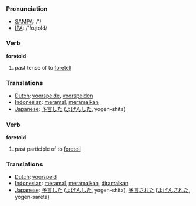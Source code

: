 === Pronunciation ===
*[[w:SAMPA|SAMPA]]: /'/
*[[w:IPA|IPA]]: /'foɻtɒld/

=== Verb ===

'''foretold'''

# past tense of to [[foretell]]

=== Translations ===
*[[Dutch]]: [[voorspelde]], [[voorspelden]]
*[[Indonesian]]: [[ramal|meramal]], [[ramal|meramalkan]]
*[[Japanese]]: [[予言]]した ([[よげん]]した, yogen-shita)

=== Verb ===

'''foretold'''

# past participle of to [[foretell]]

=== Translations ===

*[[Dutch]]: [[voorspeld]]
*[[Indonesian]]: [[ramal|meramal]], [[ramal|meramalkan]], [[ramal|diramalkan]]
*[[Japanese]]: [[予言]]した ([[よげん]]した, yogen-shita), [[予言]]された ([[よげん]]された, yogen-sareta)